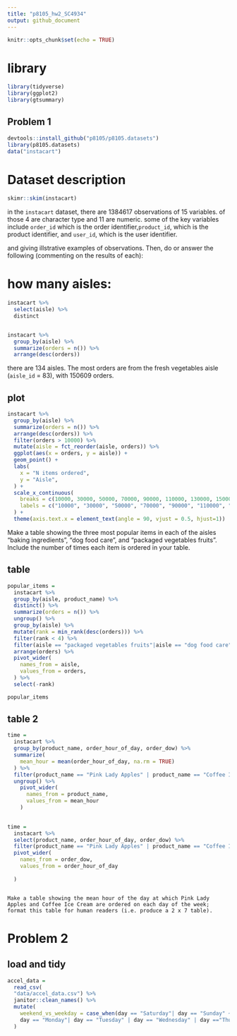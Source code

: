 ```yaml
---
title: "p8105_hw2_SC4934"
output: github_document
---
```


```r
knitr::opts_chunk$set(echo = TRUE)
```


# library

```r
library(tidyverse)
library(ggplot2)
library(gtsummary)


```


## Problem 1


```r
devtools::install_github("p8105/p8105.datasets")
library(p8105.datasets)
data("instacart")
```


# Dataset description

```r
skimr::skim(instacart)
```

in the `instacart` dataset, there are 1384617 observations of 15 variables. of those 4 are character type and 11 are numeric. some of the key variables include `order_id` which is the order identifier,`product_id`, which is the product identifier, and `user_id`, which is the user identifier. 


 and giving illstrative examples of observations. Then, do or answer the following (commenting on the results of each):

 
# how many aisles:

```r
instacart %>%
  select(aisle) %>%
  distinct


instacart %>%
  group_by(aisle) %>%
  summarize(orders = n()) %>% 
  arrange(desc(orders))

```

there are 134 aisles. The most orders are from the fresh vegetables aisle (`aisle_id` = 83), with 150609 orders. 

## plot

```r

instacart %>%
  group_by(aisle) %>%
  summarize(orders = n()) %>% 
  arrange(desc(orders)) %>%
  filter(orders > 10000) %>% 
  mutate(aisle = fct_reorder(aisle, orders)) %>% 
  ggplot(aes(x = orders, y = aisle)) +
  geom_point() +
  labs(
    x = "N items ordered",
    y = "Aisle",
  ) + 
  scale_x_continuous(
    breaks = c(10000, 30000, 50000, 70000, 90000, 110000, 130000, 150000),
    labels = c("10000", "30000", "50000", "70000", "90000", "110000", "130000", "150000")
  ) +
  theme(axis.text.x = element_text(angle = 90, vjust = 0.5, hjust=1))

```


Make a table showing the three most popular items in each of the aisles “baking ingredients”, “dog food care”, and “packaged vegetables fruits”. Include the number of times each item is ordered in your table.

## table

```r
popular_items = 
  instacart %>%
  group_by(aisle, product_name) %>% 
  distinct() %>% 
  summarize(orders = n()) %>% 
  ungroup() %>% 
  group_by(aisle) %>% 
  mutate(rank = min_rank(desc(orders))) %>% 
  filter(rank < 4) %>% 
  filter(aisle == "packaged vegetables fruits"|aisle == "dog food care" | aisle == "baking ingredients") %>%
  arrange(orders) %>% 
  pivot_wider(
    names_from = aisle,
    values_from = orders,
  ) %>% 
  select(-rank)

popular_items

```


## table 2
 
```r
time = 
  instacart %>% 
  group_by(product_name, order_hour_of_day, order_dow) %>% 
  summarize(
    mean_hour = mean(order_hour_of_day, na.rm = TRUE)
  ) %>% 
  filter(product_name == "Pink Lady Apples" | product_name == "Coffee Ice Cream") %>% 
  ungroup() %>% 
    pivot_wider(
      names_from = product_name,
      values_from = mean_hour
    )
  

time = 
  instacart %>% 
  select(product_name, order_hour_of_day, order_dow) %>% 
  filter(product_name == "Pink Lady Apples" | product_name == "Coffee Ice Cream") %>% 
  pivot_wider(
    names_from = order_dow,
    values_from = order_hour_of_day
    
  )



```
 
 
    Make a table showing the mean hour of the day at which Pink Lady Apples and Coffee Ice Cream are ordered on each day of the week; format this table for human readers (i.e. produce a 2 x 7 table).




# Problem 2

## load and tidy

```r
accel_data = 
  read_csv(
  "data/accel_data.csv") %>% 
  janitor::clean_names() %>% 
  mutate(
    weekend_vs_weekday = case_when(day == "Saturday"| day == "Sunday" ~ "Weekend", 
    day == "Monday"| day == "Tuesday" | day == "Wednesday" | day =="Thursday" | day == "Friday" ~ "Weekday")
  )



```








